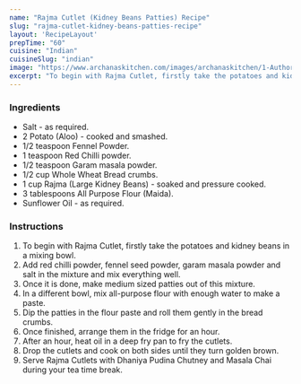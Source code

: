 ---
name: "Rajma Cutlet (Kidney Beans Patties) Recipe"
slug: "rajma-cutlet-kidney-beans-patties-recipe"
layout: 'RecipeLayout'
prepTime: "60"
cuisine: "Indian"
cuisineSlug: "indian"
image: "https://www.archanaskitchen.com/images/archanaskitchen/1-Author/Priya__Suresh/Rajma_Cutlet_Kidney_Beans_Patties_1600.jpg"
excerpt: "To begin with Rajma Cutlet, firstly take the potatoes and kidney beans in a mixing bowl"
---

### Ingredients

- Salt - as required.
- 2 Potato (Aloo) - cooked and smashed.
- 1/2 teaspoon Fennel Powder.
- 1 teaspoon Red Chilli powder.
- 1/2 teaspoon Garam masala powder.
- 1/2 cup Whole Wheat Bread crumbs.
- 1 cup Rajma (Large Kidney Beans) - soaked and pressure cooked.
- 3 tablespoons All Purpose Flour (Maida).
- Sunflower Oil - as required.

### Instructions

1. To begin with Rajma Cutlet, firstly take the potatoes and kidney beans in a mixing bowl.
1. Add red chilli powder, fennel seed powder, garam masala powder and salt in the mixture and mix everything well.
1. Once it is done, make medium sized patties out of this mixture.
1. In a different bowl, mix all-purpose flour with enough water to make a paste.
1. Dip the patties in the flour paste and roll them gently in the bread crumbs.
1. Once finished, arrange them in the fridge for an hour.
1. After an hour, heat oil in a deep fry pan to fry the cutlets.
1. Drop the cutlets and cook on both sides until they turn golden brown.
1. Serve Rajma Cutlets with Dhaniya Pudina Chutney and Masala Chai during your tea time break.
